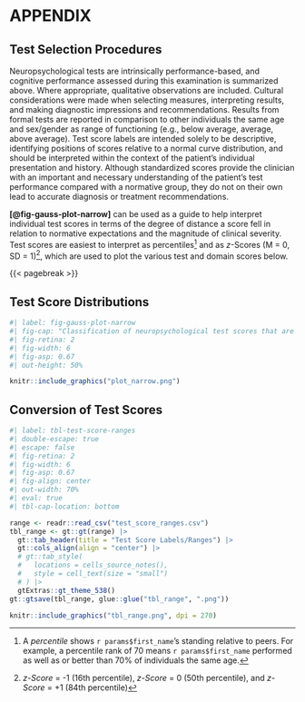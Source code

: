 # APPENDIX

## Test Selection Procedures

Neuropsychological tests are intrinsically performance-based, and cognitive
performance assessed during this examination is summarized above.
Where appropriate, qualitative observations are included.
Cultural considerations were made when selecting measures, interpreting results, and making diagnostic impressions and recommendations.
Results from formal tests are reported in comparison to other individuals the
same age and sex/gender as range of functioning (e.g., below
average, average, above average).
Test score labels are intended solely to be descriptive, identifying positions of scores relative to a normal curve distribution, and should be interpreted within the context of the patient's individual presentation and history.
Although standardized scores provide the clinician with an important and
necessary understanding of the patient's test performance compared with a
normative group, they do not on their own lead to accurate diagnosis or
treatment recommendations.

**[@fig-gauss-plot-narrow]** can be used as a guide to help interpret individual test scores in terms of the degree of distance a score fell in relation to normative expectations and the magnitude of clinical severity. Test scores are easiest to interpret as percentiles[^1] and as *z*-Scores (M = 0, SD = 1)[^2], which are used to plot the various test and domain scores below.

{{< pagebreak >}}

## Test Score Distributions

```r
#| label: fig-gauss-plot-narrow
#| fig-cap: "Classification of neuropsychological test scores that are normally distributed in the general population [@guilmetteAmericanAcademyClinical2020]."
#| fig-retina: 2
#| fig-width: 6
#| fig-asp: 0.67
#| out-height: 50%

knitr::include_graphics("plot_narrow.png")
```

## Conversion of Test Scores

```r
#| label: tbl-test-score-ranges
#| double-escape: true
#| escape: false
#| fig-retina: 2
#| fig-width: 6
#| fig-asp: 0.67
#| fig-align: center
#| out-width: 70%
#| eval: true
#| tbl-cap-location: bottom

range <- readr::read_csv("test_score_ranges.csv")
tbl_range <- gt::gt(range) |>
  gt::tab_header(title = "Test Score Labels/Ranges") |>
  gt::cols_align(align = "center") |>
  # gt::tab_style(
  #   locations = cells_source_notes(),
  #   style = cell_text(size = "small")
  # ) |>
  gtExtras::gt_theme_538()
gt::gtsave(tbl_range, glue::glue("tbl_range", ".png"))

knitr::include_graphics("tbl_range.png", dpi = 270)
```


[^1]: A *percentile* shows `r params$first_name`'s standing relative to peers. For example, a percentile rank of 70 means `r params$first_name` performed as well as or better than 70% of individuals the same age.

[^2]: *z-Score* = -1 (16th percentile), *z-Score* = 0 (50th percentile), and
*z-Score* = +1 (84th percentile)
